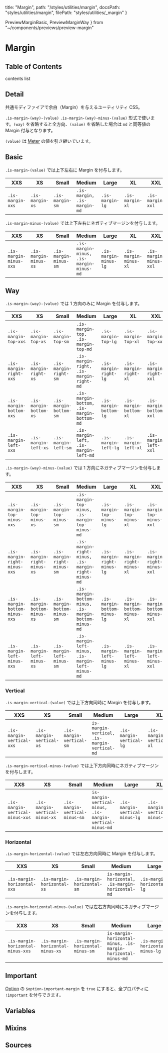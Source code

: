   title: "Margin",
  path: "/styles/utilities/margin",
  docsPath: "styles/utilities/margin",
  filePath: "styles/utilities/_margin"
}

  PreviewMarginBasic,
  PreviewMarginWay
} from "~/components/previews/preview-margin"

# Margin

## Table of Contents

contents list

## Detail

共通モディファイアで余白（Margin）を与えるユーティリティ CSS。

`.is-margin-(way)-(value)` `.is-margin-(way)-minus-(value)` 形式で使います。`(way)` を省略すると全方向、`(value)` を省略した場合は `md` と同等値の Margin 付与となります。

`(value)` は [Meter](/configs/variables/meter) の値を引き継いでいます。

## Basic

`.is-margin-(value)` では上下左右に Margin を付与します。

<PreviewMarginBasic />

| XXS              | XS              | Small           | Medium                      | Large           | XL              | XXL              |
| ---------------- | --------------- | --------------- | --------------------------- | --------------- | --------------- | ---------------- |
| `.is-margin-xxs` | `.is-margin-xs` | `.is-margin-sm` | `.is-margin, .is-margin-md` | `.is-margin-lg` | `.is-margin-xl` | `.is-margin-xxl` |

`.is-margin-minus-(value)` では上下左右にネガティブマージンを付与します。

| XXS                    | XS                    | Small                 | Medium                                  | Large                 | XL                    | XXL                    |
| ---------------------- | --------------------- | --------------------- | --------------------------------------- | --------------------- | --------------------- | ---------------------- |
| `.is-margin-minus-xxs` | `.is-margin-minus-xs` | `.is-margin-minus-sm` | `.is-margin-minus, .is-margin-minus-md` | `.is-margin-minus-lg` | `.is-margin-minus-xl` | `.is-margin-minus-xxl` |

## Way

`.is-margin-(way)-(value)` では 1 方向のみに Margin を付与します。

<PreviewMarginWay />

| XXS                     | XS                     | Small                  | Medium                                    | Large                  | XL                     | XXL                     |
| ----------------------- | ---------------------- | ---------------------- | ----------------------------------------- | ---------------------- | ---------------------- | ----------------------- |
| `.is-margin-top-xxs`    | `.is-margin-top-xs`    | `.is-margin-top-sm`    | `.is-margin-top, .is-margin-top-md`       | `.is-margin-top-lg`    | `.is-margin-top-xl`    | `.is-margin-top-xxl`    |
| `.is-margin-right-xxs`  | `.is-margin-right-xs`  | `.is-margin-right-sm`  | `.is-margin-right, .is-margin-right-md`   | `.is-margin-right-lg`  | `.is-margin-right-xl`  | `.is-margin-right-xxl`  |
| `.is-margin-bottom-xxs` | `.is-margin-bottom-xs` | `.is-margin-bottom-sm` | `.is-margin-bottom, .is-margin-bottom-md` | `.is-margin-bottom-lg` | `.is-margin-bottom-xl` | `.is-margin-bottom-xxl` |
| `.is-margin-left-xxs`   | `.is-margin-left-xs`   | `.is-margin-left-sm`   | `.is-margin-left, .is-margin-left-md`     | `.is-margin-left-lg`   | `.is-margin-left-xl`   | `.is-margin-left-xxl`   |

`.is-margin-(way)-minus-(value)` では 1 方向にネガティブマージンを付与します。

| XXS                           | XS                           | Small                        | Medium                                                | Large                        | XL                           | XXL                           |
| ----------------------------- | ---------------------------- | ---------------------------- | ----------------------------------------------------- | ---------------------------- | ---------------------------- | ----------------------------- |
| `.is-margin-top-minus-xxs`    | `.is-margin-top-minus-xs`    | `.is-margin-top-minus-sm`    | `.is-margin-top-minus, .is-margin-top-minus-md`       | `.is-margin-top-minus-lg`    | `.is-margin-top-minus-xl`    | `.is-margin-top-minus-xxl`    |
| `.is-margin-right-minus-xxs`  | `.is-margin-right-minus-xs`  | `.is-margin-right-minus-sm`  | `.is-margin-right-minus, .is-margin-right-minus-md`   | `.is-margin-right-minus-lg`  | `.is-margin-right-minus-xl`  | `.is-margin-right-minus-xxl`  |
| `.is-margin-bottom-minus-xxs` | `.is-margin-bottom-minus-xs` | `.is-margin-bottom-minus-sm` | `.is-margin-bottom-minus, .is-margin-bottom-minus-md` | `.is-margin-bottom-minus-lg` | `.is-margin-bottom-minus-xl` | `.is-margin-bottom-minus-xxl` |
| `.is-margin-left-minus-xxs`   | `.is-margin-left-minus-xs`   | `.is-margin-left-minus-sm`   | `.is-margin-left-minus, .is-margin-left-minus-md`     | `.is-margin-left-minus-lg`   | `.is-margin-left-minus-xl`   | `.is-margin-left-minus-xxl`   |

### Vertical

`.is-margin-vertical-(value)` では上下方向同時に Margin を付与します。

| XXS                       | XS                       | Small                    | Medium                                       | Large                    | XL                       | XXL                       |
| ------------------------- | ------------------------ | ------------------------ | -------------------------------------------- | ------------------------ | ------------------------ | ------------------------- |
| `.is-margin-vertical-xxs` | `.is-margin-vertical-xs` | `.is-margin-vertical-sm` | `is-margin-vertical, .is-margin-vertical-md` | `.is-margin-vertical-lg` | `.is-margin-vertical-xl` | `.is-margin-vertical-xxl` |

`.is-margin-vertical-minus-(value)` では上下方向同時にネガティブマージンを付与します。

| XXS                             | XS                             | Small                          | Medium                                                   | Large                          | XL                             | XXL                             |
| ------------------------------- | ------------------------------ | ------------------------------ | -------------------------------------------------------- | ------------------------------ | ------------------------------ | ------------------------------- |
| `.is-margin-vertical-minus-xxs` | `.is-margin-vertical-minus-xs` | `.is-margin-vertical-minus-sm` | `is-margin-vertical-minus, .is-margin-vertical-minus-md` | `.is-margin-vertical-minus-lg` | `.is-margin-vertical-minus-xl` | `.is-margin-vertical-minus-xxl` |

### Horizontal

`.is-margin-horizontal-(value)` では左右方向同時に Margin を付与します。

| XXS                         | XS                         | Small                      | Medium                                           | Large                      | XL                         | XXL                         |
| --------------------------- | -------------------------- | -------------------------- | ------------------------------------------------ | -------------------------- | -------------------------- | --------------------------- |
| `.is-margin-horizontal-xxs` | `.is-margin-horizontal-xs` | `.is-margin-horizontal-sm` | `is-margin-horizontal, .is-margin-horizontal-md` | `.is-margin-horizontal-lg` | `.is-margin-horizontal-xl` | `.is-margin-horizontal-xxl` |

`.is-margin-horizontal-minus-(value)` では左右方向同時にネガティブマージンを付与します。

| XXS                               | XS                               | Small                            | Medium                                                       | Large                            | XL                               | XXL                               |
| --------------------------------- | -------------------------------- | -------------------------------- | ------------------------------------------------------------ | -------------------------------- | -------------------------------- | --------------------------------- |
| `.is-margin-horizontal-minus-xxs` | `.is-margin-horizontal-minus-xs` | `.is-margin-horizontal-minus-sm` | `is-margin-horizontal-minus, .is-margin-horizontal-minus-md` | `.is-margin-horizontal-minus-lg` | `.is-margin-horizontal-minus-xl` | `.is-margin-horizontal-minus-xxl` |

## Important

[Option](/configs/variables/option#option-important-xxxx) の `$option-important-margin` を `true` にすると、全プロパティに `!important` を付与できます。

## Variables

<PreviewVariablesSingle filePath={meta.filePath} viewCompiled={true} />

## Mixins

<PreviewMixins filePath={meta.filePath} />

## Sources

<PreviewSources
  title={meta.title}
  docsPath={meta.docsPath}
  scssPath={meta.filePath}
/>
